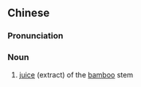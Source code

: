 {{also|竹沥}}
==Chinese==
{{zh-forms|s=竹沥}}

===Pronunciation===
{{zh-pron
|m=zhúlì
|c=zuk1 lik6
|cat=n
}}

===Noun===
{{zh-noun}}

# [[juice]] (extract) of the [[bamboo]] stem {{gloss|a [[liquid]] used in [[traditional Chinese medicine]]}}